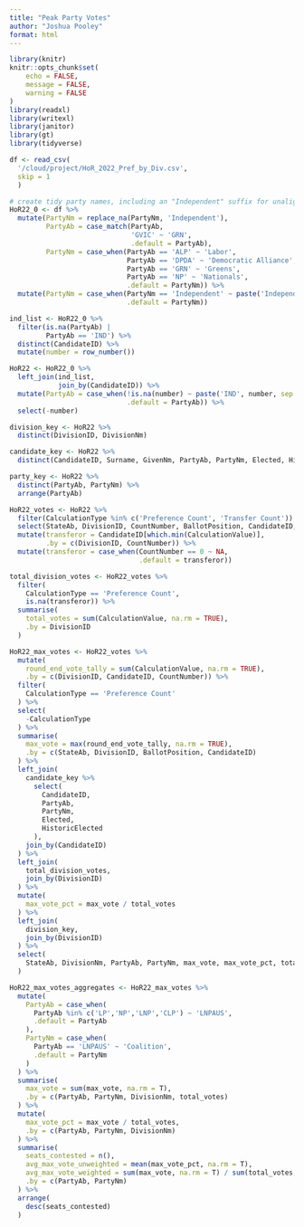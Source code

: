 ```yaml
---
title: "Peak Party Votes"
author: "Joshua Pooley"
format: html
---
```



```r
library(knitr)
knitr::opts_chunk$set(
	echo = FALSE,
	message = FALSE,
	warning = FALSE
)
library(readxl)
library(writexl)
library(janitor)
library(gt)
library(tidyverse)
```

```r
df <- read_csv(
  '/cloud/project/HoR_2022_Pref_by_Div.csv',
  skip = 1
  )
```

```r
# create tidy party names, including an "Independent" suffix for unaligned candidates
HoR22_0 <- df %>% 
  mutate(PartyNm = replace_na(PartyNm, 'Independent'),
         PartyAb = case_match(PartyAb,
                              'GVIC' ~ 'GRN',
                              .default = PartyAb),
         PartyNm = case_when(PartyAb == 'ALP' ~ 'Labor',
                             PartyAb == 'DPDA' ~ 'Democratic Alliance',
                             PartyAb == 'GRN' ~ 'Greens',
                             PartyAb == 'NP' ~ 'Nationals',
                             .default = PartyNm)) %>% 
  mutate(PartyNm = case_when(PartyNm == 'Independent' ~ paste('Independent', CandidateID, sep = '_'),
                             .default = PartyNm))

ind_list <- HoR22_0 %>% 
  filter(is.na(PartyAb) |
         PartyAb == 'IND') %>% 
  distinct(CandidateID) %>% 
  mutate(number = row_number())

HoR22 <- HoR22_0 %>% 
  left_join(ind_list,
            join_by(CandidateID)) %>% 
  mutate(PartyAb = case_when(!is.na(number) ~ paste('IND', number, sep = ''),
                             .default = PartyAb)) %>% 
  select(-number)

division_key <- HoR22 %>% 
  distinct(DivisionID, DivisionNm)

candidate_key <- HoR22 %>% 
  distinct(CandidateID, Surname, GivenNm, PartyAb, PartyNm, Elected, HistoricElected)

party_key <- HoR22 %>% 
  distinct(PartyAb, PartyNm) %>% 
  arrange(PartyAb)

HoR22_votes <- HoR22 %>% 
  filter(CalculationType %in% c('Preference Count', 'Transfer Count')) %>% 
  select(StateAb, DivisionID, CountNumber, BallotPosition, CandidateID, CalculationType, CalculationValue) %>% 
  mutate(transferor = CandidateID[which.min(CalculationValue)],
         .by = c(DivisionID, CountNumber)) %>% 
  mutate(transferor = case_when(CountNumber == 0 ~ NA,
                                .default = transferor))
```

```r
total_division_votes <- HoR22_votes %>% 
  filter(
    CalculationType == 'Preference Count',
    is.na(transferor)) %>% 
  summarise(
    total_votes = sum(CalculationValue, na.rm = TRUE),
    .by = DivisionID
  )

HoR22_max_votes <- HoR22_votes %>% 
  mutate(
    round_end_vote_tally = sum(CalculationValue, na.rm = TRUE),
    .by = c(DivisionID, CandidateID, CountNumber)) %>% 
  filter(
    CalculationType == 'Preference Count'
  ) %>% 
  select(
    -CalculationType
  ) %>% 
  summarise(
    max_vote = max(round_end_vote_tally, na.rm = TRUE),
    .by = c(StateAb, DivisionID, BallotPosition, CandidateID)
  ) %>% 
  left_join(
    candidate_key %>% 
      select(
        CandidateID,
        PartyAb,
        PartyNm,
        Elected,
        HistoricElected
      ),
    join_by(CandidateID)
  ) %>% 
  left_join(
    total_division_votes,
    join_by(DivisionID)
  ) %>% 
  mutate(
    max_vote_pct = max_vote / total_votes
  ) %>% 
  left_join(
    division_key,
    join_by(DivisionID)
  ) %>% 
  select(
    StateAb, DivisionNm, PartyAb, PartyNm, max_vote, max_vote_pct, total_votes, Elected, HistoricElected
  ) 
```

```r
HoR22_max_votes_aggregates <- HoR22_max_votes %>% 
  mutate(
    PartyAb = case_when(
      PartyAb %in% c('LP','NP','LNP','CLP') ~ 'LNPAUS',
      .default = PartyAb
    ),
    PartyNm = case_when(
      PartyAb == 'LNPAUS' ~ 'Coalition',
      .default = PartyNm
    )
  ) %>% 
  summarise(
    max_vote = sum(max_vote, na.rm = T),
    .by = c(PartyAb, PartyNm, DivisionNm, total_votes)
  ) %>% 
  mutate(
    max_vote_pct = max_vote / total_votes,
    .by = c(PartyAb, PartyNm, DivisionNm)
  ) %>% 
  summarise(
    seats_contested = n(),
    avg_max_vote_unweighted = mean(max_vote_pct, na.rm = T),
    avg_max_vote_weighted = sum(max_vote, na.rm = T) / sum(total_votes, na.rm = T),
    .by = c(PartyAb, PartyNm)
  ) %>% 
  arrange(
    desc(seats_contested)
  )
```


